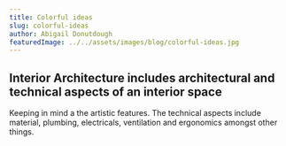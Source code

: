 ```yaml
---
title: Colorful ideas
slug: colorful-ideas
author: Abigail Donutdough
featuredImage: ../../assets/images/blog/colorful-ideas.jpg
---
```

## Interior Architecture includes architectural and technical aspects of an interior space
Keeping in mind a the artistic features. The technical aspects include material, plumbing, electricals, ventilation and ergonomics amongst other things.